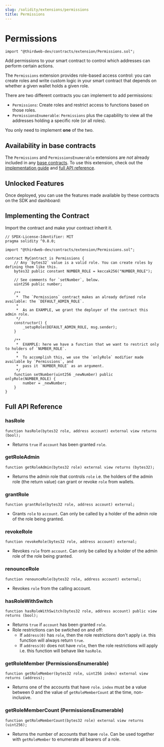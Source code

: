 ```yaml
---
slug: /solidity/extensions/permissions
title: Permissions
---
```



# Permissions

```solidity
import "@thirdweb-dev/contracts/extension/Permissions.sol";
```

<div className="heroGrid">
<div>

<p>
  Add permissions to your smart contract to control which addresses can perform
  certain actions.
</p>

The `Permissions` extension provides role-based access control: you can create roles and write custom logic in your smart contract that depends on whether a given wallet holds a given role.

</div>

<div className="heroGridImageContainer">
  <YoutubeEmbed link={"https://www.youtube.com/embed/22ajBu3B_18"} />
</div>
</div>

There are two different contracts you can implement to add permissions:

- `Permissions`: Create roles and restrict access to functions based on those roles.
- `PermissionsEnumerable`: `Permissions` plus the capability to view all the addresses holding a specific role (or all roles).

You only need to implement **one** of the two.

<ViewContractCodeButton
  link="https://github.com/thirdweb-dev/contracts/blob/main/contracts/extension/Permissions.sol"
  name="Permissions"
/>

## Availability in base contracts

The `Permissions` and `PermissionsEnumerable` extensions are _not_ already included in any [base contracts](/solidity/base-contracts). To use this extension, check out the [implementation guide](/solidity/extension-contracts/platformfee#implementing-the-contract-extension) and [full API reference](/solidity/extension-contracts/permissions#full-api-reference).

## Unlocked Features

Once deployed, you can use the features made available by these contracts on the SDK and dashboard:

<div className="row" style={{ marginBottom: 24, flexWrap: "wrap" }}>
  <div className="col col--12" style={{ padding: 8 }}>
    <QuickstartCard
      name="Permission Controls"
      link="/sdk/advanced-features/permission-controls"
      image="/assets/icons/general.png"
    />
  </div>
</div>

## Implementing the Contract

Import the contract and make your contract inherit it.

```solidity
// SPDX-License-Identifier: MIT
pragma solidity ^0.8.0;

import "@thirdweb-dev/contracts/extension/Permissions.sol";

contract MyContract is Permissions {
    // Any `bytes32` value is a valid role. You can create roles by defining them like this.
    bytes32 public constant NUMBER_ROLE = keccak256("NUMBER_ROLE");

    // See comments for `setNumber`, below.
    uint256 public number;

    /**
     *  The `Permissions` contract makes an already defined role available: the `DEFAULT_ADMIN_ROLE`.
     *
     *  As an EXAMPLE, we grant the deployer of the contract this admin role.
     */
    constructor() {
        _setupRole(DEFAULT_ADMIN_ROLE, msg.sender);
    }

    /**
     *  EXAMPLE: here we have a function that we want to restrict only to holders of `NUMBER_ROLE`.
     *
     *  To accomplish this, we use the `onlyRole` modifier made available by `Permissions`, and
     *  pass it `NUMBER_ROLE` as an argument.
     */
    function setNumber(uint256 _newNumber) public onlyRole(NUMBER_ROLE) {
        number = _newNumber;
    }
}
```

## Full API Reference

### hasRole

```solidity
function hasRole(bytes32 role, address account) external view returns (bool);
```

- Returns `true` if `account` has been granted `role`.

### getRoleAdmin

```solidity
function getRoleAdmin(bytes32 role) external view returns (bytes32);
```

- Returns the admin role that controls `role` i.e. the holders of the admin role (the return value) can grant or revoke `role` from wallets.

### grantRole

```solidity
function grantRole(bytes32 role, address account) external;
```

- Grants `role` to `account`. Can only be called by a holder of the admin role of the role being granted.

### revokeRole

```solidity
function revokeRole(bytes32 role, address account) external;
```

- Revokes `role` from `account`. Can only be called by a holder of the admin role of the role being granted.

### renounceRole

```solidity
function renounceRole(bytes32 role, address account) external;
```

- Revokes `role` from the calling account.

### hasRoleWithSwitch

```solidity
function hasRoleWithSwitch(bytes32 role, address account) public view returns (bool);
```

- Returns `true` if `account` has been granted `role`.
- Role restrictions can be swtiched on and off:
  - If `address(0)` has `role`, then the role restrictions don't apply i.e. this function will always return `true`.
  - If `address(0)` does not have `role`, then the role restrictions will apply i.e. this function will behave like `hasRole`.

### getRoleMember (PermissionsEnumerable)

```solidity
function getRoleMember(bytes32 role, uint256 index) external view returns (address);
```

- Returns one of the accounts that have `role`. `index` must be a value between 0 and the value of `getRoleMemberCount` at the time, non-inclusive.

### getRoleMemberCount (PermissionsEnumerable)

```solidity
function getRoleMemberCount(bytes32 role) external view returns (uint256);
```

- Returns the number of accounts that have `role`. Can be used together with `getRoleMember` to enumerate all bearers of a role.
